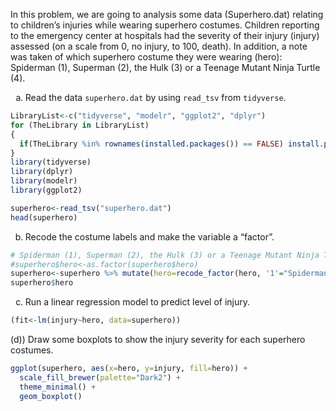 In this problem, we are going to analysis some data (Superhero.dat) relating to children’s injuries while wearing superhero costumes. Children reporting to the emergency center at hospitals had the severity of their injury (injury) assessed (on a scale from 0, no injury, to 100, death). In addition, a note was taken of which superhero costume they were wearing (hero): Spiderman (1), Superman (2), the Hulk (3) or a Teenage Mutant Ninja Turtle (4).

(a) Read the data `superhero.dat` by using `read_tsv` from `tidyverse`.
```r
LibraryList<-c("tidyverse", "modelr", "ggplot2", "dplyr")
for (TheLibrary in LibraryList)
{
  if(TheLibrary %in% rownames(installed.packages()) == FALSE) install.packages(TheLibrary)
}
library(tidyverse)
library(dplyr)
library(modelr)
library(ggplot2)

superhero<-read_tsv("superhero.dat")
head(superhero)

```

(b) Recode the costume labels and make the variable a "factor".
```r
# Spiderman (1), Superman (2), the Hulk (3) or a Teenage Mutant Ninja Turtle (4)
#superhero$hero<-as.factor(superhero$hero)
superhero<-superhero %>% mutate(hero=recode_factor(hero, '1'="Spiderman", '2'="Superman", '3'="the Hulk", '4'="Teenage Mutant Ninja Turtle"))
superhero$hero

```

(c) Run a linear regression model to predict level of injury.
```r

(fit<-lm(injury~hero, data=superhero))


```

(d)) Draw some boxplots to show the injury severity for each superhero costumes.
```r

ggplot(superhero, aes(x=hero, y=injury, fill=hero)) +
  scale_fill_brewer(palette="Dark2") + 
  theme_minimal() +
  geom_boxplot()

```